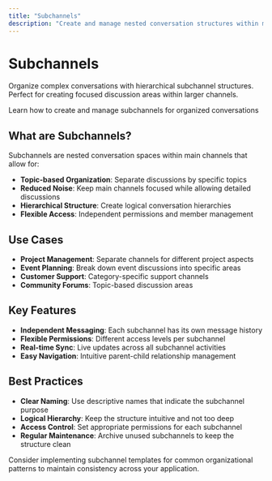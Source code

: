 ```yaml
---
title: "Subchannels"
description: "Create and manage nested conversation structures within main channels"
---
```


# Subchannels

Organize complex conversations with hierarchical subchannel structures. Perfect for creating focused discussion areas within larger channels.

<Card title="Subchannel Management" icon="sitemap" href="/social-plus-sdk/chat/conversation-management/subchannels/subchannel">
  Learn how to create and manage subchannels for organized conversations
</Card>

## What are Subchannels?

Subchannels are nested conversation spaces within main channels that allow for:

- **Topic-based Organization**: Separate discussions by specific topics
- **Reduced Noise**: Keep main channels focused while allowing detailed discussions
- **Hierarchical Structure**: Create logical conversation hierarchies
- **Flexible Access**: Independent permissions and member management

## Use Cases

- **Project Management**: Separate channels for different project aspects
- **Event Planning**: Break down event discussions into specific areas
- **Customer Support**: Category-specific support channels
- **Community Forums**: Topic-based discussion areas

## Key Features

- **Independent Messaging**: Each subchannel has its own message history
- **Flexible Permissions**: Different access levels per subchannel
- **Real-time Sync**: Live updates across all subchannel activities
- **Easy Navigation**: Intuitive parent-child relationship management

## Best Practices

- **Clear Naming**: Use descriptive names that indicate the subchannel purpose
- **Logical Hierarchy**: Keep the structure intuitive and not too deep
- **Access Control**: Set appropriate permissions for each subchannel
- **Regular Maintenance**: Archive unused subchannels to keep the structure clean

<Tip>
Consider implementing subchannel templates for common organizational patterns to maintain consistency across your application.
</Tip>

